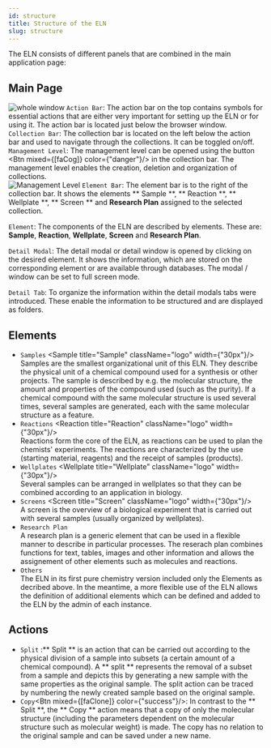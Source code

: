 ```yaml
---
id: structure
title: Structure of the ELN
slug: structure
---
```



The ELN consists of different panels that are combined in the main application page:
## Main Page
![whole window](/img/screen.png)
`Action Bar`: The action bar on the top contains symbols for essential actions that are either very important for setting up the ELN or for using it. The action bar is located just below the browser window.  
 `Collection Bar`: The collection bar is located on the left below the action bar and used to navigate through the collections. It can be toggled on/off.  
 `Management Level`: The management level can be opened using the button <Btn mixed={[faCog]} color={"danger"}/> in the collection bar. The management level enables the creation, deletion and organization of collections.  
 ![Management Level](/img/mgmt_lvl.png)
`Element Bar`: The element bar is to the right of the collection bar. It shows the elements ** Sample **, ** Reaction **, ** Wellplate **,  ** Screen ** and **Research Plan** assigned to the selected collection. 

`Element`: The components of the ELN are described by elements. These are:  **Sample**, **Reaction**, **Wellplate**, **Screen** and **Research Plan**.

`Detail Modal`: The detail modal or detail window is opened by clicking on the desired element. It shows the information, which are stored on the corresponding element or are available through databases. The modal / window can be set to full screen mode.

`Detail Tab`: To organize the information within the detail modals tabs were introduced. These enable the information to be structured and are displayed as folders.

## Elements
- `Samples` <Sample title="Sample" className="logo"  width={"30px"}/>   
Samples are the smallest organizational unit of this ELN. They describe the physical unit of a chemical compound used for a synthesis or other projects. The sample is described by e.g. the molecular structure, the amount and properties of the compound used (such as the purity). If a chemical compound with the same molecular structure is used several times, several samples are generated, each with the same molecular structure as a feature.
- `Reactions` <Reaction title="Reaction" className="logo"  width={"30px"}/>    
 Reactions form the core of the ELN, as reactions can be used to plan the chemists' experiments. The reactions are characterized by the use (starting material, reagents) and the receipt of samples (products).
- `Wellplates` <Wellplate title="Wellplate" className="logo"  width={"30px"}/>    
Several samples can be arranged in wellplates so that they can be combined according to an application in biology.
- `Screens` <Screen title="Screen" className="logo"  width={"30px"}/>     
A screen is the overview of a biological experiment that is carried out with several samples (usually organized by wellplates).
- `Research Plan` <FontAwesomeIcon icon={faFileAlt} size="lg"/>    
A research plan is a generic element that can be used in a flexible manner to describe in particular processes. The reserach plan combines functions for text, tables, images and other information and allows the assignement of other elements such as molecules and reactions.  
- `Others`   
The ELN in its first pure chemistry version included only the Elements as decribed above. In the meantime, a more flexible use of the ELN allows the definition of additional elements which can be defined and added to the ELN by the admin of each instance.

## Actions
-  `Split` :** Split ** is an action that can be carried out according to the physical division of a sample into subsets (a certain amount of a chemical compound). A ** split ** represents the removal of a subset from a sample and depicts this by generating a new sample with the same properties as the original sample. The split action can be traced by numbering the newly created sample based on the original sample.
-  `Copy`<Btn mixed={[faClone]} color={"success"}/>: In contrast to the ** Split **, the ** Copy ** action means that a copy of only the molecular structure (including the parameters dependent on the molecular structure such as molecular weight) is made. The copy has no relation to the original sample and can be saved under a new name.
